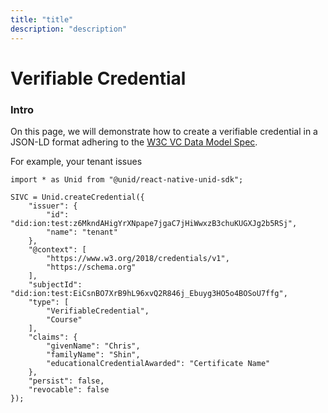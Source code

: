 ```yaml
---
title: "title"
description: "description"
---
```


# Verifiable Credential

### Intro

On this page, we will demonstrate how to create a verifiable credential in a JSON-LD format adhering to the [W3C VC Data Model Spec](https://www.w3.org/TR/vc-data-model/).

For example, your tenant issues 

```
import * as Unid from "@unid/react-native-unid-sdk";

SIVC = Unid.createCredential({
    "issuer": {
        "id": "did:ion:test:z6MkndAHigYrXNpape7jgaC7jHiWwxzB3chuKUGXJg2b5RSj",
        "name": "tenant"
    },
    "@context": [
        "https://www.w3.org/2018/credentials/v1",
        "https://schema.org"
    ],
    "subjectId": "did:ion:test:EiCsnBO7XrB9hL96xvQ2R846j_Ebuyg3HO5o4BOSoU7ffg",
    "type": [
        "VerifiableCredential",
        "Course"
    ],
    "claims": {
        "givenName": "Chris",
        "familyName": "Shin",
        "educationalCredentialAwarded": "Certificate Name"
    },
    "persist": false,
    "revocable": false
});
```
